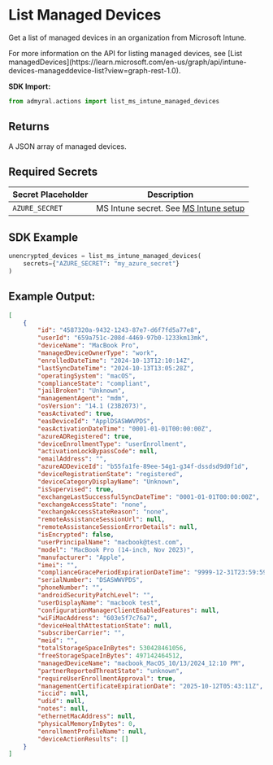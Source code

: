 
# List Managed Devices

Get a list of managed devices in an organization from Microsoft Intune.

<Callout type="info">
	For more information on the API for listing managed devices, see [List
	managedDevices](https://learn.microsoft.com/en-us/graph/api/intune-devices-manageddevice-list?view=graph-rest-1.0).
</Callout>

**SDK Import:**

```python
from admyral.actions import list_ms_intune_managed_devices
```

## Returns

A JSON array of managed devices.

## Required Secrets

| Secret Placeholder | Description                                                                |
| ------------------ | -------------------------------------------------------------------------- |
| `AZURE_SECRET`     | MS Intune secret. See [MS Intune setup](/integrations/ms_intune/ms_intune) |

## SDK Example

```python
unencrypted_devices = list_ms_intune_managed_devices(
	secrets={"AZURE_SECRET": "my_azure_secret"}
)
```

## Example Output:

```json
[
	{
		"id": "4587320a-9432-1243-87e7-d6f7fd5a77e8",
		"userId": "659a751c-208d-4469-97b0-1233km13mk",
		"deviceName": "MacBook Pro",
		"managedDeviceOwnerType": "work",
		"enrolledDateTime": "2024-10-13T12:10:14Z",
		"lastSyncDateTime": "2024-10-13T13:05:28Z",
		"operatingSystem": "macOS",
		"complianceState": "compliant",
		"jailBroken": "Unknown",
		"managementAgent": "mdm",
		"osVersion": "14.1 (23B2073)",
		"easActivated": true,
		"easDeviceId": "ApplDSASWWVPDS",
		"easActivationDateTime": "0001-01-01T00:00:00Z",
		"azureADRegistered": true,
		"deviceEnrollmentType": "userEnrollment",
		"activationLockBypassCode": null,
		"emailAddress": "",
		"azureADDeviceId": "b55fa1fe-89ee-54g1-g34f-dssdsd9d0f1d",
		"deviceRegistrationState": "registered",
		"deviceCategoryDisplayName": "Unknown",
		"isSupervised": true,
		"exchangeLastSuccessfulSyncDateTime": "0001-01-01T00:00:00Z",
		"exchangeAccessState": "none",
		"exchangeAccessStateReason": "none",
		"remoteAssistanceSessionUrl": null,
		"remoteAssistanceSessionErrorDetails": null,
		"isEncrypted": false,
		"userPrincipalName": "macbook@test.com",
		"model": "MacBook Pro (14-inch, Nov 2023)",
		"manufacturer": "Apple",
		"imei": "",
		"complianceGracePeriodExpirationDateTime": "9999-12-31T23:59:59Z",
		"serialNumber": "DSASWWVPDS",
		"phoneNumber": "",
		"androidSecurityPatchLevel": "",
		"userDisplayName": "macbook test",
		"configurationManagerClientEnabledFeatures": null,
		"wiFiMacAddress": "603e5f7c76a7",
		"deviceHealthAttestationState": null,
		"subscriberCarrier": "",
		"meid": "",
		"totalStorageSpaceInBytes": 530428461056,
		"freeStorageSpaceInBytes": 497142464512,
		"managedDeviceName": "macbook_MacOS_10/13/2024_12:10 PM",
		"partnerReportedThreatState": "unknown",
		"requireUserEnrollmentApproval": true,
		"managementCertificateExpirationDate": "2025-10-12T05:43:11Z",
		"iccid": null,
		"udid": null,
		"notes": null,
		"ethernetMacAddress": null,
		"physicalMemoryInBytes": 0,
		"enrollmentProfileName": null,
		"deviceActionResults": []
	}
]
```

